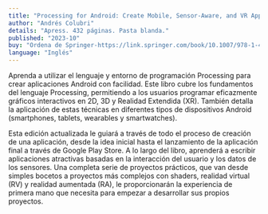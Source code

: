 ```yaml
---
title: "Processing for Android: Create Mobile, Sensor-Aware, and VR Applications Using Processing (2nd edition)"
author: "Andrés Colubri"
details: "Apress. 432 páginas. Pasta blanda."
published: "2023-10"
buy: "Ordena de Springer-https://link.springer.com/book/10.1007/978-1-4842-9585-4,Ordena de Amazon-https://www.amazon.com/Processing-Android-Create-Sensor-aware-Applications/dp/1484295846/"
language: "Inglés"
---
```


Aprenda a utilizar el lenguaje y entorno de programación Processing para crear aplicaciones Android con facilidad. Este libro cubre los fundamentos del lenguaje Processing, permitiendo a los usuarios programar eficazmente gráficos interactivos en 2D, 3D y Realidad Extendida (XR). También detalla la aplicación de estas técnicas en diferentes tipos de dispositivos Android (smartphones, tablets, wearables y smartwatches).

Esta edición actualizada le guiará a través de todo el proceso de creación de una aplicación, desde la idea inicial hasta el lanzamiento de la aplicación final a través de Google Play Store. A lo largo del libro, aprenderá a escribir aplicaciones atractivas basadas en la interacción del usuario y los datos de los sensores. Una completa serie de proyectos prácticos, que van desde simples bocetos a proyectos más complejos con shaders, realidad virtual (RV) y realidad aumentada (RA), le proporcionarán la experiencia de primera mano que necesita para empezar a desarrollar sus propios proyectos.